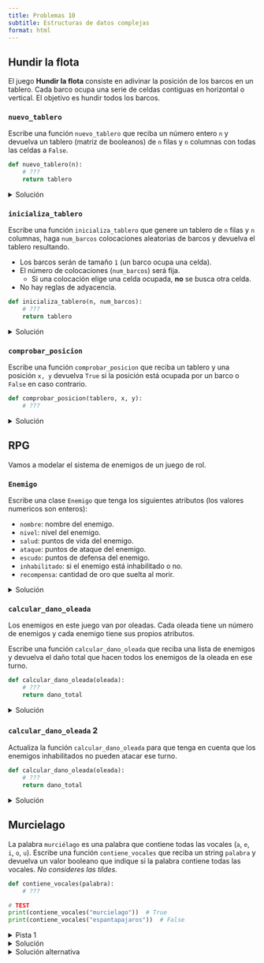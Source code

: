 ```yaml
---
title: Problemas 10
subtitle: Estructuras de datos complejas
format: html
---
```


## Hundir la flota

El juego **Hundir la flota** consiste en adivinar la posición de los barcos en un tablero. Cada barco ocupa una serie de celdas contiguas en horizontal o vertical. El objetivo es hundir todos los barcos.

### `nuevo_tablero`

Escribe una función `nuevo_tablero` que reciba un número entero `n` y devuelva un tablero (matriz de booleanos) de `n` filas y `n` columnas con todas las celdas a `False`.

```python
def nuevo_tablero(n):
    # ???
    return tablero
```

<details>
<summary>Solución</summary>

```python
def nuevo_tablero(n):
    tablero = [None] * n
    for i in range(n):
        tablero[i] = [False] * n
    return tablero
```

</details>

### `inicializa_tablero`

Escribe una función `inicializa_tablero` que genere un tablero de `n` filas y `n` columnas, haga `num_barcos` colocaciones aleatorias de barcos y devuelva el tablero resultando.

- Los barcos serán de tamaño `1` (un barco ocupa una celda).
- El número de colocaciones (`num_barcos`) será fija.
    - Si una colocación elige una celda ocupada, **no** se busca otra celda.
- No hay reglas de adyacencia.


```python
def inicializa_tablero(n, num_barcos):
    # ???
    return tablero
```

<details>
<summary>Solución</summary>

```python
import random

def inicializa_tablero(n, num_barcos):
    tablero = nuevo_tablero(n)
    for i in range(num_barcos):
        fila = random.randint(0, n - 1)
        columna = random.randint(0, n - 1)
        tablero[fila][columna] = True
    return tablero
```
    
</details>


### `comprobar_posicion`

Escribe una función `comprobar_posicion` que reciba un tablero y una posición `x, y` devuelva `True` si la posición está ocupada por un barco o `False` en caso contrario.

```python
def comprobar_posicion(tablero, x, y):
    # ???
```

<details>
<summary>Solución</summary>

```python
def comprobar_posicion(tablero, x, y):
    return tablero[x][y]
```

</details>

## RPG

Vamos a modelar el sistema de enemigos de un juego de rol.

### `Enemigo`

Escribe una clase `Enemigo` que tenga los siguientes atributos (los valores numericos son enteros):

- `nombre`: nombre del enemigo.
- `nivel`: nivel del enemigo.
- `salud`: puntos de vida del enemigo.
- `ataque`: puntos de ataque del enemigo.
- `escudo`: puntos de defensa del enemigo.
- `inhabilitado`: si el enemigo está inhabilitado o no.
- `recompensa`: cantidad de oro que suelta al morir.

<details>
<summary>Solución</summary>

```python
@dataclasses.dataclass
class Enemigo:
    nombre: str
    nivel: int
    salud: int
    ataque: int
    escudo: int
    inhabilitado: bool
    recompensa: int
```

</details>

### `calcular_dano_oleada`

Los enemigos en este juego van por oleadas.
Cada oleada tiene un número de enemigos y cada enemigo tiene sus propios atributos.

Escribe una función `calcular_dano_oleada` que reciba una lista de enemigos y devuelva el daño total que hacen todos los enemigos de la oleada en ese turno.

```python
def calcular_dano_oleada(oleada):
    # ???
    return dano_total
```

<details>
<summary>Solución</summary>

```python
def calcular_dano_oleada(oleada):
    dano_total = 0
    for i in range(len(oleada)):
        dano_total += oleada[i].ataque
    return dano_total
```

</details>

### `calcular_dano_oleada` 2

Actualiza la función `calcular_dano_oleada` para que tenga en cuenta que los enemigos inhabilitados no pueden atacar ese turno.

```python
def calcular_dano_oleada(oleada):
    # ???
    return dano_total
```

<details>
<summary>Solución</summary>

```python
def calcular_dano_oleada(oleada):
    dano_total = 0
    for i in range(len(oleada)):
        if not oleada[i].inhabilitado:
            dano_total += oleada[i].ataque
    return dano_total
```

</details>


## Murcielago

La palabra `murciélago` es una palabra que contiene todas las vocales (`a`, `e`, `i`, `o`, `u`). Escribe una función `contiene_vocales` que reciba un string `palabra` y devuelva un valor booleano que indique si la palabra contiene todas las vocales. _No consideres las tildes_.

```python
def contiene_vocales(palabra):
    # ???

# TEST
print(contiene_vocales("murcielago"))  # True
print(contiene_vocales("espantapajaros"))  # False
```

<details>
<summary>Pista 1</summary>

- Recorre la palabra letra a letra y "marca" qué vocales has encontrado.
- Al final, comprueba si has encontrado todas las vocales.

</details>

<details>
<summary>Solución</summary>

```python
def contiene_vocales(palabra):
    tiene_a = False
    tiene_e = False
    tiene_i = False
    tiene_o = False
    tiene_u = False

    for i in range(len(palabra)):
        letra = palabra[i]
        if letra == "a":
            tiene_a = True
        elif letra == "e":
            tiene_e = True
        elif letra == "i":
            tiene_i = True
        elif letra == "o":
            tiene_o = True
        elif letra == "u":
            tiene_u = True

    return tiene_a and tiene_e and tiene_i and tiene_o and tiene_u
```

</details>

<details>
<summary>Solución alternativa</summary>

```python
def contiene_vocales(palabra):
    letras = ["a", "e", "i", "o", "u"]
    tiene = [False, False, False, False, False]

    for i in range(len(palabra)):
        letra = palabra[i]
        for j in range(len(letras)):
            if letra == letras[j]:
                tiene[j] = True

    tiene_todas = True
    for i in range(len(tiene)):
        if not tiene[i]:
            tiene_todas = False

    return tiene_todas
```

</details> 
